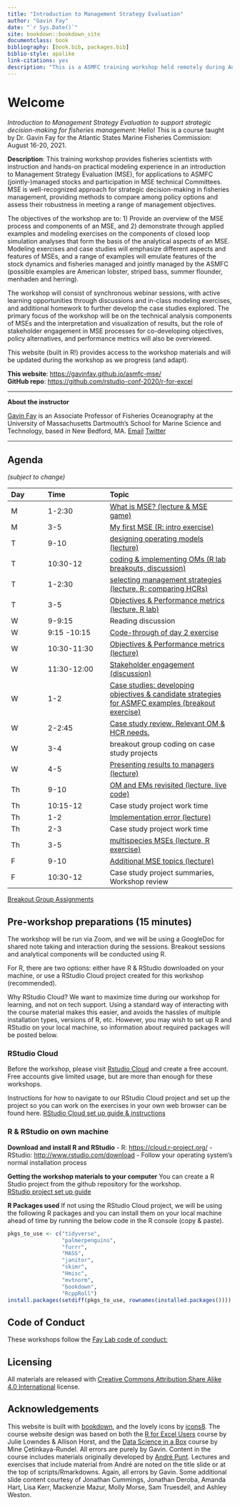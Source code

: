 ```yaml
--- 
title: "Introduction to Management Strategy Evaluation"
author: "Gavin Fay"
date: "`r Sys.Date()`"
site: bookdown::bookdown_site
documentclass: book
bibliography: [book.bib, packages.bib]
biblio-style: apalike
link-citations: yes
description: "This is a ASMFC training workshop held remotely during August 2021"
---
```


# Welcome {#welcome}

_Introduction to Management Strategy Evaluation to support strategic decision-making for fisheries management_: Hello! This is a course taught by Dr. Gavin Fay for the Atlantic States Marine Fisheries Commission: August 16-20, 2021. 

__Description__: This training workshop provides fisheries scientists with instruction and hands-on practical modeling experience in an introduction to Management Strategy Evaluation (MSE), for applications to ASMFC (jointly-)managed stocks and participation in MSE technical Committees. MSE is well-recognized approach for strategic decision-making in fisheries management, providing methods to compare among policy options and assess their robustness in meeting a range of management objectives.

The objectives of the workshop are to: 1) Provide an overview of the MSE process and components of an MSE, and 2) demonstrate through applied examples and modeling exercises on the components of closed loop simulation analyses that form the basis of the analytical aspects of an MSE. 
Modeling exercises and case studies will emphasize different aspects and features of MSEs, and a range of examples will emulate features of the stock dynamics and fisheries managed and jointly managed by the ASMFC (possible examples are American lobster, striped bass, summer flounder, menhaden and herring).

The workshop will consist of synchronous webinar sessions, with active learning opportunities through discussions and in-class modeling exercises, and additional homework to further develop the case studies explored.
The primary focus of the workshop will be on the technical analysis components of MSEs and the interpretation and visualization of results, but the role of stakeholder engagement in MSE processes for co-developing objectives, policy alternatives, and performance metrics will also be overviewed.

This website (built in R!) provides access to the workshop materials and will be updated during the workshop as we progress (and adapt).

**This website**: <https://gavinfay.github.io/asmfc-mse/>  
**GitHub repo**: <https://github.com/rstudio-conf-2020/r-for-excel>  
<!-- **Accompanying slides**: [Google Slides]()-->

---

**About the instructor**

[Gavin Fay](https://thefaylab.com) is an Associate Professor of Fisheries Oceanography at the University of Massachusetts Dartmouth's School for Marine Science and Technology, based in New Bedford, MA.
[Email](mailto:gfay@umassd.edu)
[Twitter](https://twitter.com/gavin_fay)

---

## Agenda {.unnumbered}
_(subject to change)_

<!-- |8/16 |  [Overview](#overview), [R & RStudio, RMarkdown](#rstudio) (JL) |  [Tidying](#tidying) (AH) | -->
<!-- |break      |  | | -->
<!-- |11-12:30   | [Intro to GitHub](#github) (JL) | [Filters & joins](#filter-join) (AH) | -->
<!-- |lunch      |  || -->
<!-- |13:30-15:00 | [Graphs with `ggplot2`](#ggplot2) (AH) | [Collaborating & getting help](#collaborating) (JL) | -->
<!-- |break      |  | | -->
<!-- |15:30-17:00 | [Pivot Tables & `dplyr`](#pivot-tables) (JL) | [Synthesis](#synthesis) (AH) | -->

|Day|Time|Topic|
|:--|:----|:---------|
| M | 1-2:30  | [What is MSE? (lecture & MSE game)](#intro) |
| M | 3-5 |  [My first MSE (R: intro exercise)](#first-mse) |
| T | 9-10  | [designing operating models (lecture)](#op-mods) |
| T | 10:30-12 | [coding & implementing OMs (R lab breakouts, discussion)](#coding-oms) |
| T | 1-2:30 | [selecting management strategies (lecture, R: comparing HCRs)](#management-strategies) |
| T | 3-5 | [Objectives & Performance metrics (lecture, R lab)](#objectives) |
| W | 9-9:15 | Reading discussion |
| W | 9:15 -10:15 | [Code-through of day 2 exercise](#objectives) |
| W | 10:30-11:30 | [Objectives & Performance metrics (lecture)](#objectives) |
| W | 11:30-12:00 | [Stakeholder engagement (discussion)](#stakeholders) |
| W | 1-2 | [Case studies: developing objectives & candidate strategies for ASMFC examples (breakout exercise)](#case-studies) |
| W | 2-2:45 | [Case study review. Relevant OM & HCR needs.](#project-needs) |
| W | 3-4 | breakout group coding on case study projects |
| W | 4-5 | [Presenting results to managers (lecture)](#communication) |
| Th | 9-10 | [OM and EMs revisited (lecture, live code)](#oms-revisited) |
| Th | 10:15-12 | Case study project work time |
| Th | 1-2 | [Implementation error (lecture)](#implementation) |
| Th | 2-3 | Case study project work time |
| Th | 3-5 | [multispecies MSEs (lecture, R exercise)](#ecosystem-mse) |
| F | 9-10 | [Additional MSE topics (lecture)](#grab-bag) |
| F | 10:30-12 | Case study project summaries, Workshop review |


[Breakout Group Assignments](https://docs.google.com/spreadsheets/d/1M4jT2TDf3G9TPejg3Rkdnpr1_1PoMpL1/edit?usp=sharing&ouid=100082783551785338508&rtpof=true&sd=true)


## Pre-workshop preparations (15 minutes) {.unnumbered}

The workshop will be run via Zoom, and we will be using a GoogleDoc for shared note taking and interaction during the sessions.   Breakout sessions and analytical components will be conducted using R.  

For R, there are two options: either have R & RStudio downloaded on your machine, or use a RStudio Cloud project created for this workshop (recommended).  

Why RStudio Cloud? We want to maximize time during our workshop for learning, and not on tech support. Using a standard way of interacting with the course material makes this easier, and avoids the hassles of multiple installation types, versions of R, etc. However, you may wish to set up R and RStudio on your local machine, so information about required packages will be posted below.  


### RStudio Cloud {.unnumbered}

Before the workshop, please visit [Rstudio Cloud](https://rstudio.cloud) and create a free account.  
Free accounts give limited usage, but are more than enough for these workshops.  

Instructions for how to navigate to our RStudio Cloud project and set up the project so you can work on the exercises in your own web browser can be found here.
[RStudio Cloud set up guide & instructions](https://github.com/gavinfay/asmfc-mse/issues/1)


### R & RStudio on own machine {.unnumbered}

**Download and install R and RStudio**
- R: <https://cloud.r-project.org/>
- RStudio: <http://www.rstudio.com/download>
- Follow your operating system's normal installation process

**Getting the workshop materials to your computer**
You can create a R Studio project from the github repository for the workshop.  
[RStudio project set up guide](https://github.com/gavinfay/asmfc-mse/issues/2)

**R Packages used**
If not using the RStudio Cloud project, we will be using the following R packages and you can install them on your local machine ahead of time by running the below code in the R console (copy & paste).  

```r
pkgs_to_use <- c("tidyverse",
                 "palmerpenguins",
                 "furrr",
                 "MASS",
                 "janitor",
                 "skimr",
                 "Hmisc",
                 "mvtnorm",
                 "bookdown",
                 "RcppRoll")
install.packages(setdiff(pkgs_to_use, rownames(installed.packages())))  
```


## Code of Conduct {.unnumbered}

These workshops follow the [Fay Lab code of conduct:](https://thefaylab.github.io/lab-manual/code)


## Licensing {.unnumbered}

All materials are released with [Creative Commons Attribution Share Alike 4.0 International](LICENSE.md) license.

## Acknowledgements {.unnumbered}

This website is built with [bookdown](https://bookdown.org/), and the lovely icons by [icons8](http://icons8.com/). The course website design was based on both the [R for Excel Users](https://rstudio-conf-2020.github.io/r-for-excel/) course by Julie Lowndes & Allison Horst, and the [Data Science in a Box](https://datasciencebox.org/) course by Mine Çetinkaya-Rundel. All errors are purely by Gavin. Content in the course includes materials originally developed by [André Punt](https://fish.uw.edu/faculty/andre-punt/). Lectures and exercises that include material from André are noted on the title slide or at the top of scripts/Rmarkdowns. Again, all errors by Gavin. Some additional slide content courtesy of Jonathan Cummings, Jonathan Deroba, Amanda Hart, Lisa Kerr, Mackenzie Mazur, Molly Morse, Sam Truesdell, and Ashley Weston.  




